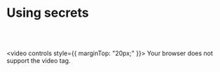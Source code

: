 # Using secrets

<br />
<br />

<video controls style={{ marginTop: "20px;" }}>
  <source
    src="/screenrecordings/vault/accessing-secrets.mp4"
    type="video/mp4"
  />
  Your browser does not support the video tag.
</video>

<br />
